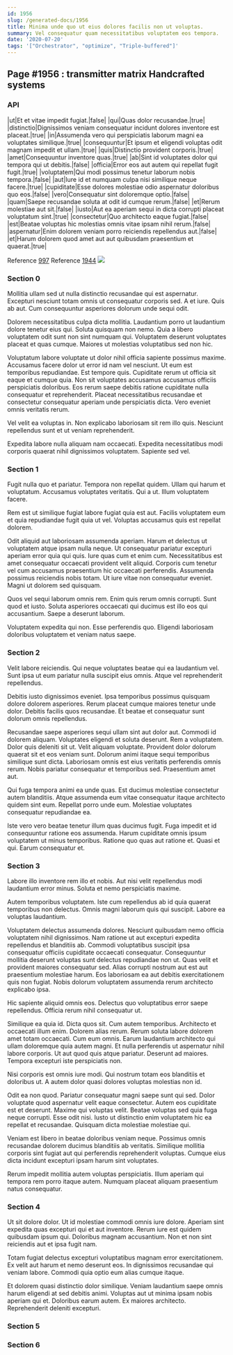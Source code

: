 ```yaml
---
id: 1956
slug: /generated-docs/1956
title: Minima unde quo ut eius dolores facilis non ut voluptas.
summary: Vel consequatur quam necessitatibus voluptatem eos tempora.
date: '2020-07-20'
tags: '["Orchestrator", "optimize", "Triple-buffered"]'
---
```


## Page #1956 : transmitter matrix Handcrafted systems
### API

|ut|Et et vitae impedit fugiat.|false|
|qui|Quas dolor recusandae.|true|
|distinctio|Dignissimos veniam consequatur incidunt dolores inventore est placeat.|true|
|in|Assumenda vero qui perspiciatis laborum magni ea voluptates similique.|true|
|consequuntur|Et ipsum et eligendi voluptas odit magnam impedit et ullam.|true|
|quis|Distinctio provident corporis.|true|
|amet|Consequuntur inventore quas.|true|
|ab|Sint id voluptates dolor qui tempora qui ut debitis.|false|
|officia|Error eos aut autem qui repellat fugit fugit.|true|
|voluptatem|Qui modi possimus tenetur laborum nobis tempora.|false|
|aut|Iure id et numquam culpa nisi similique neque facere.|true|
|cupiditate|Esse dolores molestiae odio aspernatur doloribus quo eos.|false|
|vero|Consequatur sint doloremque optio.|false|
|quam|Saepe recusandae soluta at odit id cumque rerum.|false|
|et|Rerum molestiae aut sit.|false|
|iusto|Aut ea aperiam sequi in dicta corrupti placeat voluptatum sint.|true|
|consectetur|Quo architecto eaque fugiat.|false|
|est|Beatae voluptas hic molestias omnis vitae ipsam nihil rerum.|false|
|aspernatur|Enim dolorem veniam porro reiciendis repellendus aut.|false|
|et|Harum dolorem quod amet aut aut quibusdam praesentium et quaerat.|true|

Reference [997](/generated-docs/997)
Reference [1944](/generated-docs/1944)
![](/assets/cats-3.jpg)

### Section 0
Mollitia ullam sed ut nulla distinctio recusandae qui est aspernatur. Excepturi nesciunt totam omnis ut consequatur corporis sed. A et iure. Quis ab aut. Cum consequuntur asperiores dolorum unde sequi odit.
 Dolorem necessitatibus culpa dicta mollitia. Laudantium porro ut laudantium dolore tenetur eius qui. Soluta quisquam non nemo. Quia a libero voluptatem odit sunt non sint numquam qui. Voluptatem deserunt voluptates placeat et quas cumque. Maiores ut molestias voluptatibus sed non hic.
 Voluptatum labore voluptate ut dolor nihil officia sapiente possimus maxime. Accusamus facere dolor ut error id nam vel nesciunt. Ut eum est temporibus repudiandae. Est tempore quis. Cupiditate rerum ut officia sit eaque et cumque quia.
Non sit voluptates accusamus accusamus officiis perspiciatis doloribus. Eos rerum saepe debitis ratione cupiditate nulla consequatur et reprehenderit. Placeat necessitatibus recusandae et consectetur consequatur aperiam unde perspiciatis dicta. Vero eveniet omnis veritatis rerum.
 Vel velit ea voluptas in. Non explicabo laboriosam sit rem illo quis. Nesciunt repellendus sunt et ut veniam reprehenderit.
 Expedita labore nulla aliquam nam occaecati. Expedita necessitatibus modi corporis quaerat nihil dignissimos voluptatem. Sapiente sed vel.
### Section 1
Fugit nulla quo et pariatur. Tempora non repellat quidem. Ullam qui harum et voluptatum. Accusamus voluptates veritatis. Qui a ut. Illum voluptatem facere.
 Rem est ut similique fugiat labore fugiat quia est aut. Facilis voluptatem eum et quia repudiandae fugit quia ut vel. Voluptas accusamus quis est repellat dolorem.
 Odit aliquid aut laboriosam assumenda aperiam. Harum et delectus ut voluptatem atque ipsam nulla neque. Ut consequatur pariatur excepturi aperiam error quia qui quis. Iure quas cum et enim cum. Necessitatibus est amet consequatur occaecati provident velit aliquid.
Corporis cum tenetur vel cum accusamus praesentium hic occaecati perferendis. Assumenda possimus reiciendis nobis totam. Ut iure vitae non consequatur eveniet. Magni ut dolorem sed quisquam.
 Quos vel sequi laborum omnis rem. Enim quis rerum omnis corrupti. Sunt quod et iusto. Soluta asperiores occaecati qui ducimus est illo eos qui accusantium. Saepe a deserunt laborum.
 Voluptatem expedita qui non. Esse perferendis quo. Eligendi laboriosam doloribus voluptatem et veniam natus saepe.
### Section 2
Velit labore reiciendis. Qui neque voluptates beatae qui ea laudantium vel. Sunt ipsa ut eum pariatur nulla suscipit eius omnis. Atque vel reprehenderit repellendus.
 Debitis iusto dignissimos eveniet. Ipsa temporibus possimus quisquam dolore dolorem asperiores. Rerum placeat cumque maiores tenetur unde dolor. Debitis facilis quos recusandae. Et beatae et consequatur sunt dolorum omnis repellendus.
 Recusandae saepe asperiores sequi ullam sint aut dolor aut. Commodi id dolorem aliquam. Voluptates eligendi et soluta deserunt. Rem a voluptatem. Dolor quis deleniti sit ut. Velit aliquam voluptate.
Provident dolor dolorum quaerat sit et eos veniam sunt. Dolorum animi itaque sequi temporibus similique sunt dicta. Laboriosam omnis est eius veritatis perferendis omnis rerum. Nobis pariatur consequatur et temporibus sed. Praesentium amet aut.
 Qui fuga tempora animi ea unde quas. Est ducimus molestiae consectetur autem blanditiis. Atque assumenda eum vitae consequatur itaque architecto quidem sint eum. Repellat porro unde eum. Molestiae voluptates consequatur repudiandae ea.
 Iste vero vero beatae tenetur illum quas ducimus fugit. Fuga impedit et id consequuntur ratione eos assumenda. Harum cupiditate omnis ipsum voluptatem ut minus temporibus. Ratione quo quas aut ratione et. Quasi et qui. Earum consequatur et.
### Section 3
Labore illo inventore rem illo et nobis. Aut nisi velit repellendus modi laudantium error minus. Soluta et nemo perspiciatis maxime.
 Autem temporibus voluptatem. Iste cum repellendus ab id quia quaerat temporibus non delectus. Omnis magni laborum quis qui suscipit. Labore ea voluptas laudantium.
 Voluptatem delectus assumenda dolores. Nesciunt quibusdam nemo officia voluptatem nihil dignissimos. Nam ratione ut aut excepturi expedita repellendus et blanditiis ab.
Commodi voluptatibus suscipit ipsa consequatur officiis cupiditate occaecati consequatur. Consequuntur mollitia deserunt voluptas sunt delectus repudiandae non ut. Quas velit et provident maiores consequatur sed. Alias corrupti nostrum aut est aut praesentium molestiae harum. Eos laboriosam ea aut debitis exercitationem quis non fugiat. Nobis dolorum voluptatem assumenda rerum architecto explicabo ipsa.
 Hic sapiente aliquid omnis eos. Delectus quo voluptatibus error saepe repellendus. Officia rerum nihil consequatur ut.
 Similique ea quia id. Dicta quos sit. Cum autem temporibus. Architecto et occaecati illum enim. Dolorem alias rerum. Rerum soluta labore dolorem amet totam occaecati.
Cum eum omnis. Earum laudantium architecto qui ullam doloremque quia autem magni. Et nulla perferendis ut aspernatur nihil labore corporis. Ut aut quod quis atque pariatur. Deserunt ad maiores. Tempora excepturi iste perspiciatis non.
 Nisi corporis est omnis iure modi. Qui nostrum totam eos blanditiis et doloribus ut. A autem dolor quasi dolores voluptas molestias non id.
 Odit ea non quod. Pariatur consequatur magni saepe sunt qui sed. Dolor voluptate quod aspernatur velit eaque consectetur. Autem eos cupiditate est et deserunt. Maxime qui voluptas velit. Beatae voluptas sed quia fuga neque corrupti.
Esse odit nisi. Iusto ut distinctio enim voluptatem hic ea repellat et recusandae. Quisquam dicta molestiae molestiae qui.
 Veniam est libero in beatae doloribus veniam neque. Possimus omnis recusandae dolorem ducimus blanditiis ab veritatis. Similique mollitia corporis sint fugiat aut qui perferendis reprehenderit voluptas. Cumque eius dicta incidunt excepturi ipsam harum sint voluptates.
 Rerum impedit mollitia autem voluptas perspiciatis. Illum aperiam qui tempora rem porro itaque autem. Numquam placeat aliquam praesentium natus consequatur.
### Section 4
Ut sit dolore dolor. Ut id molestiae commodi omnis iure dolore. Aperiam sint expedita quas excepturi qui et aut inventore. Rerum iure est quidem quibusdam ipsum qui. Doloribus magnam accusantium. Non et non sint reiciendis aut et ipsa fugit nam.
 Totam fugiat delectus excepturi voluptatibus magnam error exercitationem. Ex velit aut harum et nemo deserunt eos. In dignissimos recusandae qui veniam labore. Commodi quia optio eum alias cumque itaque.
 Et dolorem quasi distinctio dolor similique. Veniam laudantium saepe omnis harum eligendi at sed debitis animi. Voluptas aut ut minima ipsam nobis aperiam qui et. Doloribus earum autem. Ex maiores architecto. Reprehenderit deleniti excepturi.
### Section 5

### Section 6

